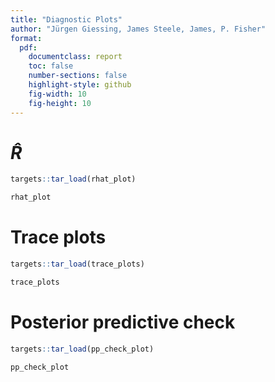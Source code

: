 ```yaml
---
title: "Diagnostic Plots"
author: "Jürgen Giessing, James Steele, James, P. Fisher"
format:
  pdf:
    documentclass: report
    toc: false
    number-sections: false
    highlight-style: github
    fig-width: 10
    fig-height: 10
---
```

# $\hat{R}$

```r

targets::tar_load(rhat_plot)

rhat_plot 


```

# Trace plots

```r

targets::tar_load(trace_plots)

trace_plots

```

# Posterior predictive check

```r

targets::tar_load(pp_check_plot)

pp_check_plot

```
